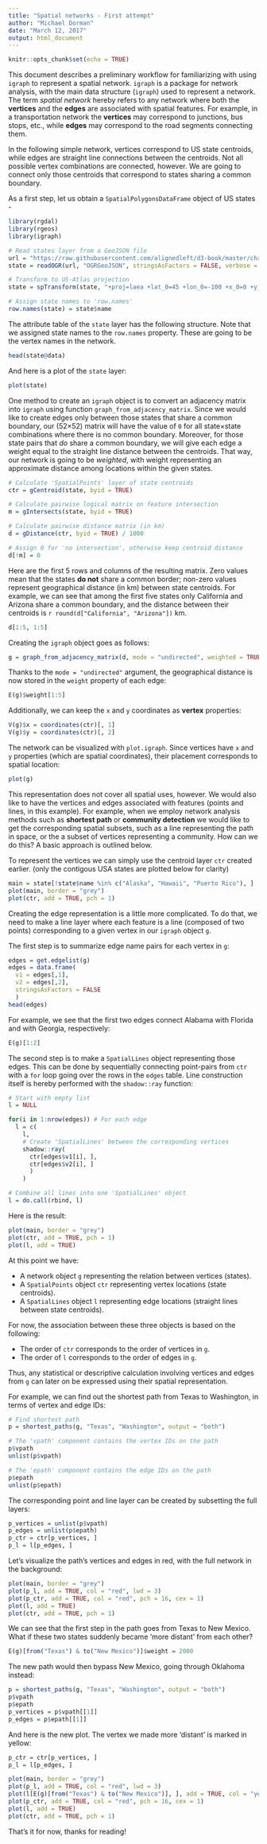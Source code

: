 ```yaml
---
title: "Spatial networks - First attempt"
author: "Michael Dorman"
date: "March 12, 2017"
output: html_document
---
```


```r
knitr::opts_chunk$set(echo = TRUE)
```

This document describes a preliminary workflow for familiarizing with using `igraph` to represent a spatial network. `igraph` is a package for network analysis, with the main data structure (`igraph`) used to represent a network. The term *spatial network* hereby refers to any network where both the **vertices** and the **edges** are associated with spatial features. For example, in a transportation network the **vertices** may correspond to junctions, bus stops, etc., while **edges** may correspond to the road segments connecting them. 

In the following simple network, vertices correspond to US state centroids, while edges are straight line connections between the centroids. Not all possible vertex combinations are connected, however. We are going to connect only those centroids that correspond to states sharing a common boundary.

As a first step, let us obtain a `SpatialPolygonsDataFrame` object of US states -

```r
library(rgdal)
library(rgeos)
library(igraph)

# Read states layer from a GeoJSON file
url = "https://raw.githubusercontent.com/alignedleft/d3-book/master/chapter_12/us-states.json"
state = readOGR(url, "OGRGeoJSON", stringsAsFactors = FALSE, verbose = FALSE)

# Transform to US-Atlas projection
state = spTransform(state, "+proj=laea +lat_0=45 +lon_0=-100 +x_0=0 +y_0=0 +a=6370997 +b=6370997 +units=m +no_defs")

# Assign state names to 'row.names'
row.names(state) = state$name
```

The attribute table of the `state` layer has the following structure. Note that we assigned state names to the `row.names` property. These are going to be the vertex names in the network.

```r
head(state@data)
```

And here is a plot of the `state` layer:

```r
plot(state)
```

One method to create an `igraph` object is to convert an adjacency matrix into `igraph` using function `graph_from_adjacency_matrix`. Since we would like to create edges only between those states that share a common boundary, our (52×52) matrix will have the value of `0` for all state×state combinations where there is no common boundary. Moreover, for those state pairs that *do* share a common boundary, we will give each edge a weight equal to the straight line distance between the centroids. That way, our network is going to be *weighted*, with weight representing an approximate distance among locations within the given states. 

```r
# Calculate 'SpatialPoints' layer of state centroids
ctr = gCentroid(state, byid = TRUE)

# Calculate pairwise logical matrix on feature intersection
m = gIntersects(state, byid = TRUE)

# Calculate pairwise distance matrix (in km)
d = gDistance(ctr, byid = TRUE) / 1000

# Assign 0 for 'no intersection', otherwise keep centroid distance
d[!m] = 0
```

Here are the first 5 rows and columns of the resulting matrix. Zero values mean that the states **do not** share a common border; non-zero values represent geographical distance (in km) between state centroids. For example, we can see that among the first five states only California and Arizona share a common boundary, and the distance between their centroids is `r round(d["California", "Arizona"])` km. 

```r
d[1:5, 1:5]
```

Creating the `igraph` object goes as follows:

```r
g = graph_from_adjacency_matrix(d, mode = "undirected", weighted = TRUE)
```

Thanks to the `mode = "undirected"` argument, the geographical distance is now stored in the `weight` property of each edge:

```r
E(g)$weight[1:5]
```

Additionally, we can keep the `x` and `y` coordinates as **vertex** properties:

```r
V(g)$x = coordinates(ctr)[, 1]
V(g)$y = coordinates(ctr)[, 2]
```

The network can be visualized with `plot.igraph`. Since vertices have `x` and `y` properties (which are spatial coordinates), their placement corresponds to spatial location: 

```r
plot(g)
```

This representation does not cover all spatial uses, however. We would also like to have the vertices and edges associated with features (points and lines, in this example). For example, when we employ network analysis methods such as **shortest path** or **community detection** we would like to get the corresponding spatial subsets, such as a line representing the path in space, or the a subset of vertices representing a community. How can we do this? A basic approach is outlined below.

To represent the vertices we can simply use the centroid layer `ctr` created earlier. (only the contigous USA states are plotted below for clarity)

```r
main = state[!state$name %in% c("Alaska", "Hawaii", "Puerto Rico"), ]
plot(main, border = "grey")
plot(ctr, add = TRUE, pch = 1)
```

Creating the edge representation is a little more complicated. To do that, we need to make a line layer where each feature is a line (composed of two points) corresponding to a given vertex in our `igraph` object `g`. 

The first step is to summarize edge name pairs for each vertex in `g`:

```r
edges = get.edgelist(g)
edges = data.frame(
  v1 = edges[,1], 
  v2 = edges[,2], 
  stringsAsFactors = FALSE
  )
head(edges)
```

For example, we see that the first two edges connect Alabama with Florida and with Georgia, respectively:

```r
E(g)[1:2]
```

The second step is to make a `SpatialLines` object representing those edges. This can be done by sequentially connecting point-pairs from `ctr` with a `for` loop going over the rows in the `edges` table. Line construction itself is hereby performed with the `shadow::ray` function:

```r
# Start with empty list
l = NULL 

for(i in 1:nrow(edges)) # For each edge
  l = c(
    l, 
    # Create 'SpatialLines' between the corresponding vertices
    shadow::ray( 
      ctr[edges$v1[i], ], 
      ctr[edges$v2[i], ]
      )
    )

# Combine all lines into one 'SpatialLines' object
l = do.call(rbind, l) 
```

Here is the result:

```r
plot(main, border = "grey")
plot(ctr, add = TRUE, pch = 1)
plot(l, add = TRUE)
```

At this point we have:

* A network object `g` representing the relation between vertices (states).
* A `SpatialPoints` object `ctr` representing vertex locations (state centroids).
* A `SpatialLines` object `l` representing edge locations (straight lines between state centroids).

For now, the association between these three objects is based on the following:

* The order of `ctr` corresponds to the order of vertices in `g`.
* The order of `l` corresponds to the order of edges in `g`.

Thus, any statistical or descriptive calculation involving vertices and edges from `g` can later on be expressed using their spatial representation.

For example, we can find out the shortest path from Texas to Washington, in terms of vertex and edge IDs:

```r
# Find shortest path
p = shortest_paths(g, "Texas", "Washington", output = "both")

# The 'vpath' component contains the vertex IDs on the path
p$vpath
unlist(p$vpath)

# The 'epath' component contains the edge IDs on the path
p$epath
unlist(p$epath)
```

The corresponding point and line layer can be created by subsetting the full layers:

```r
p_vertices = unlist(p$vpath)
p_edges = unlist(p$epath)
p_ctr = ctr[p_vertices, ]
p_l = l[p_edges, ]
```

Let's visualize the path's vertices and edges in red, with the full network in the background:

```r
plot(main, border = "grey")
plot(p_l, add = TRUE, col = "red", lwd = 3)
plot(p_ctr, add = TRUE, col = "red", pch = 16, cex = 1)
plot(l, add = TRUE)
plot(ctr, add = TRUE, pch = 1)
```

We can see that the first step in the path goes from Texas to New Mexico. What if these two states suddenly became 'more distant' from each other?

```r
E(g)[from("Texas") & to("New Mexico")]$weight = 2000
```

The new path would then bypass New Mexico, going through Oklahoma instead:

```r
p = shortest_paths(g, "Texas", "Washington", output = "both")
p$vpath
p$epath
p_vertices = p$vpath[[1]]
p_edges = p$epath[[1]]
```

And here is the new plot. The vertex we made more 'distant' is marked in yellow:

```r
p_ctr = ctr[p_vertices, ]
p_l = l[p_edges, ]

plot(main, border = "grey")
plot(p_l, add = TRUE, col = "red", lwd = 3)
plot(l[E(g)[from("Texas") & to("New Mexico")], ], add = TRUE, col = "yellow", lwd = 3)
plot(p_ctr, add = TRUE, col = "red", pch = 16, cex = 1)
plot(l, add = TRUE)
plot(ctr, add = TRUE, pch = 1)
```

That's it for now, thanks for reading!




